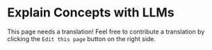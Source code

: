 # Explain Concepts with LLMs

This page needs a translation! Feel free to contribute a translation by clicking the `Edit this page` button on the right side.
